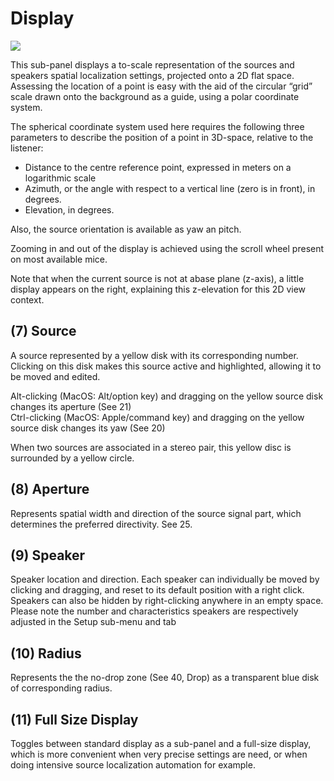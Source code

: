 # Display

![](https://flux-shared.s3.amazonaws.com/doc_images/Plugins/ircam-spat/spat_04.jpg)

This sub-panel displays a to-scale representation of the sources and speakers spatial localization settings, projected 
onto a 2D flat space.  
Assessing the location of a point is easy with the aid of the circular "grid" scale drawn onto the background as a 
guide, using a polar coordinate system.

The spherical coordinate system used here requires the following three parameters to describe the position of a point in 
3D-space, relative to the listener:

* Distance to the centre reference point, expressed in meters on a logarithmic scale
* Azimuth, or the angle with respect to a vertical line (zero is in front), in degrees.
* Elevation, in degrees.

Also, the source orientation is available as yaw an pitch.

Zooming in and out of the display is achieved using the scroll wheel present on most available mice.

Note that when the current source is not at abase plane (z-axis), a little display appears on the right, explaining this 
z-elevation for this 2D view context.


## (7) Source
A source represented by a yellow disk with its corresponding number. Clicking on this disk makes this source active and
highlighted, allowing it to be moved and edited.

Alt-clicking (MacOS: Alt/option key) and dragging on the yellow source disk changes its aperture (See 21)  
Ctrl-clicking (MacOS: Apple/command key) and dragging on the yellow source disk changes its yaw (See 20)


When two sources are associated in a stereo pair, this yellow disc is surrounded by a yellow circle.


## (8) Aperture
Represents spatial width and direction of the source signal part, which determines the preferred directivity. See 25.


## (9) Speaker
Speaker location and direction. Each speaker can individually be moved by clicking and dragging, and reset to its default
position with a right click.  
Speakers can also be hidden by right-clicking anywhere in an empty space.  
Please note the number and characteristics speakers are respectively adjusted in the Setup sub-menu and tab


## (10) Radius
Represents the the no-drop zone (See 40, Drop) as a transparent blue disk of corresponding radius.


## (11) Full Size Display
Toggles between standard display as a sub-panel and a full-size display, which is more convenient when very precise 
settings are need, or when doing intensive source localization automation for example.
